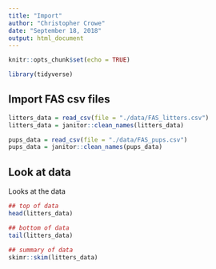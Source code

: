 ```yaml
---
title: "Import"
author: "Christopher Crowe"
date: "September 18, 2018"
output: html_document
---
```


```r
knitr::opts_chunk$set(echo = TRUE)

library(tidyverse)
```

## Import FAS csv files

```r
litters_data = read_csv(file = "./data/FAS_litters.csv")
litters_data = janitor::clean_names(litters_data)
```

```r
pups_data = read_csv(file = "./data/FAS_pups.csv")
pups_data = janitor::clean_names(pups_data)
```


## Look at data

Looks at the data

```r

## top of data
head(litters_data)

## bottom of data
tail(litters_data)

## summary of data
skimr::skim(litters_data)

```

